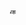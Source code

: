 [[File:Lock-gray-alt-2.svg|10px|link=|alt=需註冊|需註冊]]<includeonly>{{Main other|[[Category:含有內容需登入查看的頁面]]}}</includeonly><noinclude>{{documentation}}</noinclude>